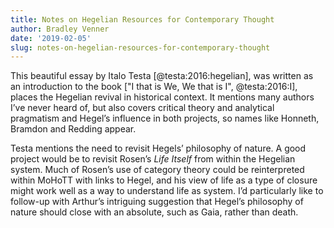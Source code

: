 ```yaml
---
title: Notes on Hegelian Resources for Contemporary Thought
author: Bradley Venner
date: '2019-02-05'
slug: notes-on-hegelian-resources-for-contemporary-thought
---
```


This beautiful essay by Italo Testa [@testa:2016:hegelian], was written as an introduction to the book ["I that is We, We that is I", @testa:2016:I], places the Hegelian revival in historical context.  It mentions many authors I've never heard of, but also covers critical theory and analytical pragmatism and Hegel's influence in both projects, so names like Honneth, Bramdon and Redding appear.  

Testa mentions the need to revisit Hegels' philosophy of nature.  A good project would be to revisit Rosen's *Life Itself* from within the Hegelian system.  Much of Rosen's use of category theory could be reinterpreted within MoHoTT with links to Hegel, and his view of life as a type of closure might work well as a way to understand life as system.  I'd particularly like to follow-up with Arthur's intriguing suggestion that Hegel's philosophy of nature should close with an absolute, such as Gaia, rather than death.   
